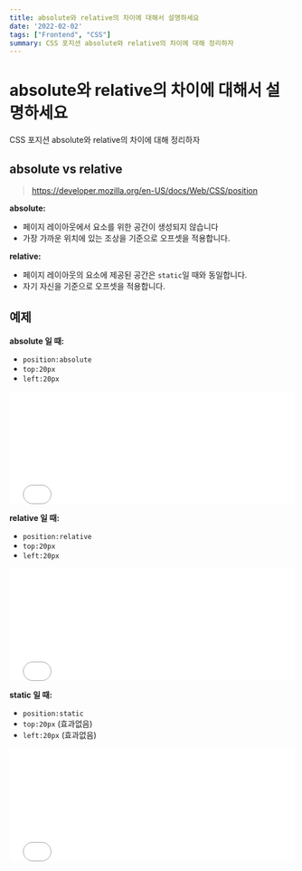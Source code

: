 ```yaml
---
title: absolute와 relative의 차이에 대해서 설명하세요
date: '2022-02-02'
tags: ["Frontend", "CSS"]
summary: CSS 포지션 absolute와 relative의 차이에 대해 정리하자
---
```


# absolute와 relative의 차이에 대해서 설명하세요

CSS 포지션 absolute와 relative의 차이에 대해 정리하자

## absolute vs relative

> <https://developer.mozilla.org/en-US/docs/Web/CSS/position>

**absolute:**

* 페이지 레이아웃에서 요소를 위한 공간이 생성되지 않습니다
* 가장 가까운 위치에 있는 조상을 기준으로 오프셋을 적용합니다.

**relative:**

* 페이지 레이아웃의 요소에 제공된 공간은 `static`일 때와 동일합니다.
* 자기 자신을 기준으로 오프셋을 적용합니다.

## 예제

**absolute 일 때:**

* `position:absolute`
* `top:20px`
* `left:20px`

<iframe width="100%" height="200" src="//jsfiddle.net/seungwoo321/qfw5ekmL/embedded/result/" allowfullscreen="allowfullscreen" allowpaymentrequest frameborder="0"></iframe>

**relative 일 때:**

* `position:relative`
* `top:20px`
* `left:20px`

<iframe width="100%" height="200" src="//jsfiddle.net/seungwoo321/0Lhcqrzm/embedded/result/" allowfullscreen="allowfullscreen" allowpaymentrequest frameborder="0"></iframe>

**static 일 때:**

* `position:static`
* `top:20px` (효과없음)
* `left:20px` (효과없음)

<iframe width="100%" height="200" src="//jsfiddle.net/seungwoo321/pyh71a9u/embedded/result/" allowfullscreen="allowfullscreen" allowpaymentrequest frameborder="0"></iframe>
